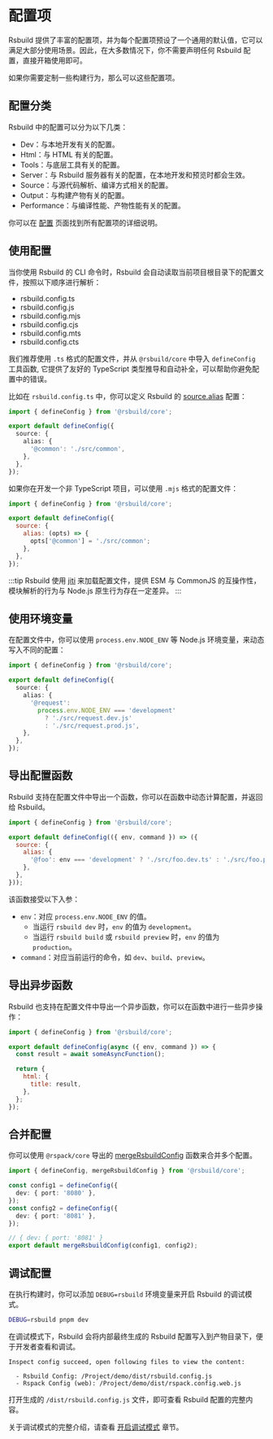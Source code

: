 # 配置项

Rsbuild 提供了丰富的配置项，并为每个配置项预设了一个通用的默认值，它可以满足大部分使用场景。因此，在大多数情况下，你不需要声明任何 Rsbuild 配置，直接开箱使用即可。

如果你需要定制一些构建行为，那么可以这些配置项。

## 配置分类

Rsbuild 中的配置可以分为以下几类：

- Dev：与本地开发有关的配置。
- Html：与 HTML 有关的配置。
- Tools：与底层工具有关的配置。
- Server：与 Rsbuild 服务器有关的配置，在本地开发和预览时都会生效。
- Source：与源代码解析、编译方式相关的配置。
- Output：与构建产物有关的配置。
- Performance：与编译性能、产物性能有关的配置。

你可以在 [配置](/config/) 页面找到所有配置项的详细说明。

## 使用配置

当你使用 Rsbuild 的 CLI 命令时，Rsbuild 会自动读取当前项目根目录下的配置文件，按照以下顺序进行解析：

- rsbuild.config.ts
- rsbuild.config.js
- rsbuild.config.mjs
- rsbuild.config.cjs
- rsbuild.config.mts
- rsbuild.config.cts

我们推荐使用 `.ts` 格式的配置文件，并从 `@rsbuild/core` 中导入 `defineConfig` 工具函数, 它提供了友好的 TypeScript 类型推导和自动补全，可以帮助你避免配置中的错误。

比如在 `rsbuild.config.ts` 中，你可以定义 Rsbuild 的 [source.alias](/config/source/alias) 配置：

```ts title="rsbuild.config.ts"
import { defineConfig } from '@rsbuild/core';

export default defineConfig({
  source: {
    alias: {
      '@common': './src/common',
    },
  },
});
```

如果你在开发一个非 TypeScript 项目，可以使用 `.mjs` 格式的配置文件：

```js title="rsbuild.config.mjs"
import { defineConfig } from '@rsbuild/core';

export default defineConfig({
  source: {
    alias: (opts) => {
      opts['@common'] = './src/common';
    },
  },
});
```

:::tip
Rsbuild 使用 [jiti](https://github.com/unjs/jiti) 来加载配置文件，提供 ESM 与 CommonJS 的互操作性，模块解析的行为与 Node.js 原生行为存在一定差异。
:::

## 使用环境变量

在配置文件中，你可以使用 `process.env.NODE_ENV` 等 Node.js 环境变量，来动态写入不同的配置：

```ts title="rsbuild.config.ts"
import { defineConfig } from '@rsbuild/core';

export default defineConfig({
  source: {
    alias: {
      '@request':
        process.env.NODE_ENV === 'development'
          ? './src/request.dev.js'
          : './src/request.prod.js',
    },
  },
});
```

## 导出配置函数

Rsbuild 支持在配置文件中导出一个函数，你可以在函数中动态计算配置，并返回给 Rsbuild。

```js title="rsbuild.config.js"
import { defineConfig } from '@rsbuild/core';

export default defineConfig(({ env, command }) => ({
  source: {
    alias: {
      '@foo': env === 'development' ? './src/foo.dev.ts' : './src/foo.prod.ts',
    },
  },
}));
```

该函数接受以下入参：

- `env`：对应 `process.env.NODE_ENV` 的值。
  - 当运行 `rsbuild dev` 时，`env` 的值为 `development`。
  - 当运行 `rsbuild build` 或 `rsbuild preview` 时，`env` 的值为 `production`。
- `command`：对应当前运行的命令，如 `dev`、`build`、`preview`。

## 导出异步函数

Rsbuild 也支持在配置文件中导出一个异步函数，你可以在函数中进行一些异步操作：

```js title="rsbuild.config.js"
import { defineConfig } from '@rsbuild/core';

export default defineConfig(async ({ env, command }) => {
  const result = await someAsyncFunction();

  return {
    html: {
      title: result,
    },
  };
});
```

## 合并配置

你可以使用 `@rspack/core` 导出的 [mergeRsbuildConfig](/api/javascript-api/core#mergersbuildconfig) 函数来合并多个配置。

```ts title="rsbuild.config.ts"
import { defineConfig, mergeRsbuildConfig } from '@rsbuild/core';

const config1 = defineConfig({
  dev: { port: '8080' },
});
const config2 = defineConfig({
  dev: { port: '8081' },
});

// { dev: { port: '8081' }
export default mergeRsbuildConfig(config1, config2);
```

## 调试配置

在执行构建时，你可以添加 `DEBUG=rsbuild` 环境变量来开启 Rsbuild 的调试模式。

```bash
DEBUG=rsbuild pnpm dev
```

在调试模式下，Rsbuild 会将内部最终生成的 Rsbuild 配置写入到产物目录下，便于开发者查看和调试。

```
Inspect config succeed, open following files to view the content:

  - Rsbuild Config: /Project/demo/dist/rsbuild.config.js
  - Rspack Config (web): /Project/demo/dist/rspack.config.web.js
```

打开生成的 `/dist/rsbuild.config.js` 文件，即可查看 Rsbuild 配置的完整内容。

关于调试模式的完整介绍，请查看 [开启调试模式](/guide/debug/debug-mode) 章节。
